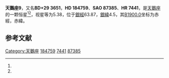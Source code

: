 {{Starbox begin
| name = 天鵝座9
}}
{{Starbox observe
| epoch = [[J2000.0|J2000.0]]
| constell = [[天鵝座|天鵝座]]<ref name=SIMBAD>{{cite web
 | url=http://simbad.u-strasbg.fr/simbad/sim-id?Ident=HR+7441
 | title=Pulsating variable Star
 | publisher=Centre de Données astronomiques de Strasbourg
 | work=SIMBAD
 | accessdate=2012-07-13
 | archive-date=2016-03-16
 | archive-url=https://web.archive.org/web/20160316172553/http://simbad.u-strasbg.fr/simbad/sim-id?Ident=HR+7441
 | dead-url=no
 }}</ref><ref name=DATA>{{cite web
 | url=http://vizier.u-strasbg.fr/viz-bin/VizieR-5?-out.add=.&-source=5050&-corr=PK=HR&-out.max=9999&HR=7441
 | title=VizieR Detailed Page
 | accessdate=2012-07-13
 | archive-date=2016-03-05
 | archive-url=https://web.archive.org/web/20160305222046/http://vizier.u-strasbg.fr/viz-bin/VizieR-5?-out.add=.&-source=5050&-corr=PK=HR&-out.max=9999&HR=7441
 | dead-url=no
 }}</ref>
| 星官 = 
| ra = {{RA|19|34|50.9}}<ref name=SIMBAD /><ref name=DATA />
| dec = {{DEC|+29|27|47}}<ref name=SIMBAD /><ref name=DATA />
| appmag_v = 5.38<ref name=SIMBAD /><ref name=DATA />
}}
{{Starbox character
| class = F8III+A0V<ref name=SIMBAD /><ref name=DATA />
| b-v = 0.55<ref name=SIMBAD /><ref name=DATA />
| u-b = 0.33<ref name=SIMBAD /><ref name=DATA />
| r-i = <ref name=SIMBAD /><ref name=DATA />
| variable = 
}}
{{Starbox astrometry
| radial_v = 0.33
| prop_mo_ra = -11
| parallax = 0.021
| p_error = 
}}
{{Starbox catalog
| names =BD+29 3651，[[SAO星表|SAO]] 87385，[[HD星表|HD]] 184759，[[HR星表|HR]] 7441}}
{{Starbox reference |Simbad=HR+7441}}
{{Starbox end}}

'''天鵝座9'''，又名'''BD+29 3651'''，'''HD 184759'''、'''SAO 87385'''、'''HR 7441'''，是[[天鵝座|天鵝座]]的一颗恒星<ref name=SIMBAD /><ref name=DATA />，视星等为5.38，位于[[銀道座標系|銀經]]63.87，[[銀道座標系|銀緯]]4.5，其[[B1900.0|B1900.0]]坐标为赤經{{RA|19|30|52.5}}，赤緯{{DEC|+29|4.5|34}}。

== 参考文献 ==
{{reflist}}

{{star-stub}}

{{天鵝座恒星}}
[[Category:天鵝座|Category:天鵝座]]
[[Category:HD和HDE天體|184759]]
[[Category:HR天體|7441]]
[[Category:SAO天體|87385]]